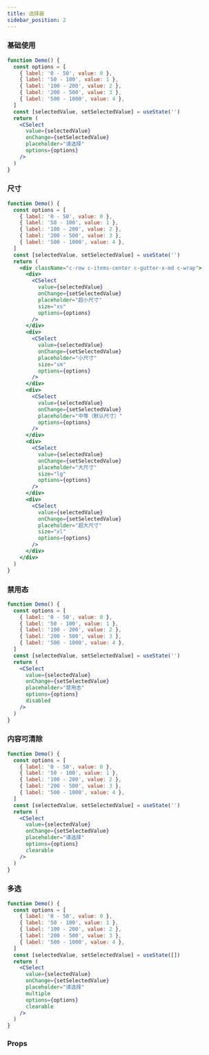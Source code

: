 ```yaml
---
title: 选择器
sidebar_position: 2
---
```


### 基础使用

```jsx live
function Demo() {
  const options = [
    { label: '0 - 50', value: 0 },
    { label: '50 - 100', value: 1 },
    { label: '100 - 200', value: 2 },
    { label: '200 - 500', value: 3 },
    { label: '500 - 1000', value: 4 },
  ]
  const [selectedValue, setSelectedValue] = useState('')
  return (
    <CSelect
      value={selectedValue}
      onChange={setSelectedValue}
      placeholder="请选择"
      options={options}
    />
  )
}
```

### 尺寸

```jsx live
function Demo() {
  const options = [
    { label: '0 - 50', value: 0 },
    { label: '50 - 100', value: 1 },
    { label: '100 - 200', value: 2 },
    { label: '200 - 500', value: 3 },
    { label: '500 - 1000', value: 4 },
  ]
  const [selectedValue, setSelectedValue] = useState('')
  return (
    <div className="c-row c-items-center c-gutter-x-md c-wrap">
      <div>
        <CSelect
          value={selectedValue}
          onChange={setSelectedValue}
          placeholder="超小尺寸"
          size="xs"
          options={options}
        />
      </div>
      <div>
        <CSelect
          value={selectedValue}
          onChange={setSelectedValue}
          placeholder="小尺寸"
          size="sm"
          options={options}
        />
      </div>
      <div>
        <CSelect
          value={selectedValue}
          onChange={setSelectedValue}
          placeholder="中等（默认尺寸）"
          options={options}
        />
      </div>
      <div>
        <CSelect
          value={selectedValue}
          onChange={setSelectedValue}
          placeholder="大尺寸"
          size="lg"
          options={options}
        />
      </div>
      <div>
        <CSelect
          value={selectedValue}
          onChange={setSelectedValue}
          placeholder="超大尺寸"
          size="xl"
          options={options}
        />
      </div>
    </div>
  )
}
```

### 禁用态

```jsx live
function Demo() {
  const options = [
    { label: '0 - 50', value: 0 },
    { label: '50 - 100', value: 1 },
    { label: '100 - 200', value: 2 },
    { label: '200 - 500', value: 3 },
    { label: '500 - 1000', value: 4 },
  ]
  const [selectedValue, setSelectedValue] = useState('')
  return (
    <CSelect
      value={selectedValue}
      onChange={setSelectedValue}
      placeholder="禁用态"
      options={options}
      disabled
    />
  )
}
```

### 内容可清除

```jsx live
function Demo() {
  const options = [
    { label: '0 - 50', value: 0 },
    { label: '50 - 100', value: 1 },
    { label: '100 - 200', value: 2 },
    { label: '200 - 500', value: 3 },
    { label: '500 - 1000', value: 4 },
  ]
  const [selectedValue, setSelectedValue] = useState('')
  return (
    <CSelect
      value={selectedValue}
      onChange={setSelectedValue}
      placeholder="请选择"
      options={options}
      clearable
    />
  )
}
```

### 多选

```jsx live
function Demo() {
  const options = [
    { label: '0 - 50', value: 0 },
    { label: '50 - 100', value: 1 },
    { label: '100 - 200', value: 2 },
    { label: '200 - 500', value: 3 },
    { label: '500 - 1000', value: 4 },
  ]
  const [selectedValue, setSelectedValue] = useState([])
  return (
    <CSelect
      value={selectedValue}
      onChange={setSelectedValue}
      placeholder="请选择"
      multiple
      options={options}
      clearable
    />
  )
}
```

### Props

<PropTable name="CSelect" typeWidth="320px" />
